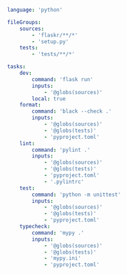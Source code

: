 ```yaml title="<project>/moon.yml"
language: 'python'

fileGroups:
	sources:
		- 'flaskr/**/*'
		- 'setup.py'
	tests:
		- 'tests/**/*'

tasks:
	dev:
		command: 'flask run'
		inputs:
			- '@globs(sources)'
		local: true
	format:
		command: 'black --check .'
		inputs:
			- '@globs(sources)'
			- '@globs(tests)'
			- 'pyproject.toml'
	lint:
		command: 'pylint .'
		inputs:
			- '@globs(sources)'
			- '@globs(tests)'
			- 'pyproject.toml'
			- '.pylintrc'
	test:
		command: 'python -m unittest'
		inputs:
			- '@globs(sources)'
			- '@globs(tests)'
			- 'pyproject.toml'
	typecheck:
		command: 'mypy .'
		inputs:
			- '@globs(sources)'
			- '@globs(tests)'
			- 'mypy.ini'
			- 'pyproject.toml'
```
